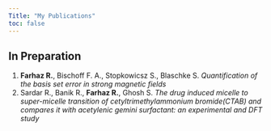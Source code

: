 ```yaml
---
Title: "My Publications"
toc: false
---
```


## In Preparation

1.  **Farhaz R.**, Bischoff F. A., Stopkowicsz S., Blaschke S. *Quantification of the basis set error in strong magnetic fields*
2.  Sardar R., Banik R., **Farhaz R.**, Ghosh S. *The drug induced micelle to super-micelle transition of cetyltrimethylammonium bromide(CTAB) and compares it with acetylenic gemini surfactant: an experimental and DFT study*